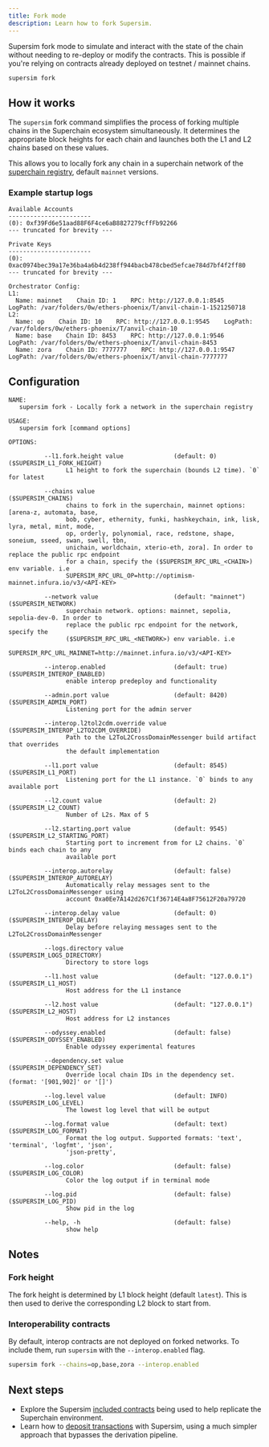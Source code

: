 ```yaml
---
title: Fork mode
description: Learn how to fork Supersim.
---
```


Supersim fork mode to simulate and interact with the state of the chain without needing to re-deploy or modify the contracts. This is possible if you're relying on contracts already deployed on testnet / mainnet chains.

```sh
supersim fork
```

## How it works

The `supersim` fork command simplifies the process of forking multiple chains in the Superchain ecosystem simultaneously. It determines the appropriate block heights for each chain and launches both the L1 and L2 chains based on these values.

This allows you to locally fork any chain in a superchain network of the [superchain registry](https://github.com/ethereum-optimism/superchain-registry), default `mainnet` versions.

### Example startup logs

```
Available Accounts
-----------------------
(0): 0xf39Fd6e51aad88F6F4ce6aB8827279cffFb92266
--- truncated for brevity ---

Private Keys
-----------------------
(0): 0xac0974bec39a17e36ba4a6b4d238ff944bacb478cbed5efcae784d7bf4f2ff80
--- truncated for brevity ---

Orchestrator Config:
L1:
  Name: mainnet    Chain ID: 1    RPC: http://127.0.0.1:8545    LogPath: /var/folders/0w/ethers-phoenix/T/anvil-chain-1-1521250718
L2:
  Name: op    Chain ID: 10    RPC: http://127.0.0.1:9545    LogPath: /var/folders/0w/ethers-phoenix/T/anvil-chain-10
  Name: base    Chain ID: 8453    RPC: http://127.0.0.1:9546    LogPath: /var/folders/0w/ethers-phoenix/T/anvil-chain-8453
  Name: zora    Chain ID: 7777777    RPC: http://127.0.0.1:9547    LogPath: /var/folders/0w/ethers-phoenix/T/anvil-chain-7777777
```

## Configuration

```
NAME:
   supersim fork - Locally fork a network in the superchain registry

USAGE:
   supersim fork [command options]

OPTIONS:

          --l1.fork.height value              (default: 0)                       ($SUPERSIM_L1_FORK_HEIGHT)
                L1 height to fork the superchain (bounds L2 time). `0` for latest

          --chains value                                                         ($SUPERSIM_CHAINS)
                chains to fork in the superchain, mainnet options: [arena-z, automata, base,
                bob, cyber, ethernity, funki, hashkeychain, ink, lisk, lyra, metal, mint, mode,
                op, orderly, polynomial, race, redstone, shape, soneium, sseed, swan, swell, tbn,
                unichain, worldchain, xterio-eth, zora]. In order to replace the public rpc endpoint
                for a chain, specify the ($SUPERSIM_RPC_URL_<CHAIN>) env variable. i.e
                SUPERSIM_RPC_URL_OP=http://optimism-mainnet.infura.io/v3/<API-KEY>

          --network value                     (default: "mainnet")               ($SUPERSIM_NETWORK)
                superchain network. options: mainnet, sepolia, sepolia-dev-0. In order to
                replace the public rpc endpoint for the network, specify the
                ($SUPERSIM_RPC_URL_<NETWORK>) env variable. i.e
                SUPERSIM_RPC_URL_MAINNET=http://mainnet.infura.io/v3/<API-KEY>

          --interop.enabled                   (default: true)                    ($SUPERSIM_INTEROP_ENABLED)
                enable interop predeploy and functionality

          --admin.port value                  (default: 8420)                    ($SUPERSIM_ADMIN_PORT)
                Listening port for the admin server

          --interop.l2tol2cdm.override value                                     ($SUPERSIM_INTEROP_L2TO2CDM_OVERRIDE)
                Path to the L2ToL2CrossDomainMessenger build artifact that overrides
                the default implementation

          --l1.port value                     (default: 8545)                    ($SUPERSIM_L1_PORT)
                Listening port for the L1 instance. `0` binds to any available port

          --l2.count value                    (default: 2)                       ($SUPERSIM_L2_COUNT)
                Number of L2s. Max of 5

          --l2.starting.port value            (default: 9545)                    ($SUPERSIM_L2_STARTING_PORT)
                Starting port to increment from for L2 chains. `0` binds each chain to any
                available port

          --interop.autorelay                 (default: false)                   ($SUPERSIM_INTEROP_AUTORELAY)
                Automatically relay messages sent to the L2ToL2CrossDomainMessenger using
                account 0xa0Ee7A142d267C1f36714E4a8F75612F20a79720

          --interop.delay value               (default: 0)                       ($SUPERSIM_INTEROP_DELAY)
                Delay before relaying messages sent to the L2ToL2CrossDomainMessenger

          --logs.directory value                                                 ($SUPERSIM_LOGS_DIRECTORY)
                Directory to store logs

          --l1.host value                     (default: "127.0.0.1")             ($SUPERSIM_L1_HOST)
                Host address for the L1 instance

          --l2.host value                     (default: "127.0.0.1")             ($SUPERSIM_L2_HOST)
                Host address for L2 instances

          --odyssey.enabled                   (default: false)                   ($SUPERSIM_ODYSSEY_ENABLED)
                Enable odyssey experimental features

          --dependency.set value                                                 ($SUPERSIM_DEPENDENCY_SET)
                Override local chain IDs in the dependency set.(format: '[901,902]' or '[]')

          --log.level value                   (default: INFO)                    ($SUPERSIM_LOG_LEVEL)
                The lowest log level that will be output

          --log.format value                  (default: text)                    ($SUPERSIM_LOG_FORMAT)
                Format the log output. Supported formats: 'text', 'terminal', 'logfmt', 'json',
                'json-pretty',

          --log.color                         (default: false)                   ($SUPERSIM_LOG_COLOR)
                Color the log output if in terminal mode

          --log.pid                           (default: false)                   ($SUPERSIM_LOG_PID)
                Show pid in the log

          --help, -h                          (default: false)
                show help
```

## Notes

### Fork height

The fork height is determined by L1 block height (default `latest`). This is then used to derive the corresponding L2 block to start from.

### Interoperability contracts

By default, interop contracts are not deployed on forked networks. To include them, run `supersim` with the `--interop.enabled` flag.

```sh
supersim fork --chains=op,base,zora --interop.enabled
```

## Next steps

*   Explore the Supersim [included contracts](/app-developers/tutorials/supersim/chain-env/included-contracts) being used to help replicate the Superchain environment.
*   Learn how to [deposit transactions](/app-developers/tutorials/supersim/deposit-transactions) with Supersim, using a much simpler approach that bypasses the derivation pipeline.
